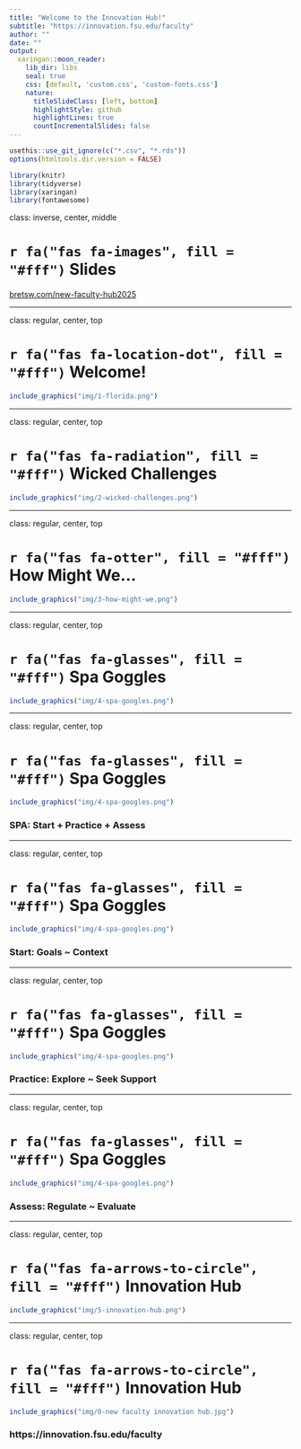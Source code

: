 ```yaml
---
title: "Welcome to the Innovation Hub!"
subtitle: "https://innovation.fsu.edu/faculty"
author: ""
date: ""
output:
  xaringan::moon_reader:
    lib_dir: libs
    seal: true
    css: [default, 'custom.css', 'custom-fonts.css']
    nature:
      titleSlideClass: [left, bottom]
      highlightStyle: github
      highlightLines: true
      countIncrementalSlides: false
---
```


```r
usethis::use_git_ignore(c("*.csv", "*.rds"))
options(htmltools.dir.version = FALSE)

library(knitr)
library(tidyverse)
library(xaringan)
library(fontawesome)
```



class: inverse, center, middle

# `r fa("fas fa-images", fill = "#fff")` **Slides** 

[bretsw.com/new-faculty-hub2025](https://bretsw.com/new-faculty-hub2025/)



---

class: regular, center, top

# `r fa("fas fa-location-dot", fill = "#fff")` Welcome!

```r
include_graphics("img/1-florida.png")
```



---

class: regular, center, top

# `r fa("fas fa-radiation", fill = "#fff")` Wicked Challenges

```r
include_graphics("img/2-wicked-challenges.png")
```



---

class: regular, center, top

# `r fa("fas fa-otter", fill = "#fff")` How Might We...

```r
include_graphics("img/3-how-might-we.png")
```



---

class: regular, center, top

# `r fa("fas fa-glasses", fill = "#fff")` Spa Goggles

```r
include_graphics("img/4-spa-googles.png")
```



---

class: regular, center, top

# `r fa("fas fa-glasses", fill = "#fff")` Spa Goggles

```r
include_graphics("img/4-spa-googles.png")
```

### SPA: Start + Practice + Assess


---

class: regular, center, top

# `r fa("fas fa-glasses", fill = "#fff")` Spa Goggles

```r
include_graphics("img/4-spa-googles.png")
```

### Start: Goals ~ Context


---

class: regular, center, top

# `r fa("fas fa-glasses", fill = "#fff")` Spa Goggles

```r
include_graphics("img/4-spa-googles.png")
```

### Practice: Explore ~ Seek Support


---

class: regular, center, top

# `r fa("fas fa-glasses", fill = "#fff")` Spa Goggles

```r
include_graphics("img/4-spa-googles.png")
```

### Assess: Regulate ~ Evaluate


---

class: regular, center, top

# `r fa("fas fa-arrows-to-circle", fill = "#fff")` Innovation Hub

```r
include_graphics("img/5-innovation-hub.png")
```



---

class: regular, center, top

# `r fa("fas fa-arrows-to-circle", fill = "#fff")` Innovation Hub

```r
include_graphics("img/0-new faculty innovation hub.jpg")
```

### https://innovation.fsu.edu/faculty
